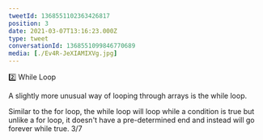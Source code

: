 ```yaml
---
tweetId: 1368551102363426817
position: 3
date: 2021-03-07T13:16:23.000Z
type: tweet
conversationId: 1368551099846770689
media: [./Ev4R-JeXIAMIXVg.jpg]
---
```

2️⃣ While Loop

A slightly more unusual way of looping through arrays is the while loop. 

Similar to the for loop, the while loop will loop while a condition is true but unlike a for loop, it doesn't have a pre-determined end and instead will go forever while true. 3/7

